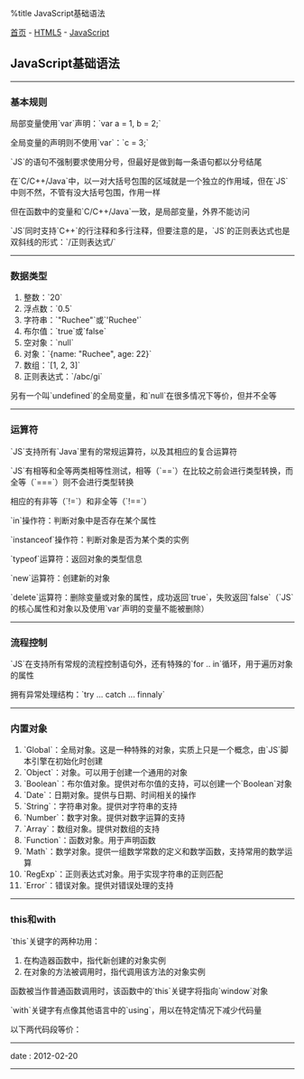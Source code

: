 %title JavaScript基础语法

[[../../../index|首页]] - [[../index|HTML5]] - [[index|JavaScript]]
==JavaScript基础语法==
----
===基本规则===

局部变量使用`var`声明：`var a = 1, b = 2;`

全局变量的声明则不使用`var`：`c = 3;`

`JS`的语句不强制要求使用分号，但最好是做到每一条语句都以分号结尾

在`C/C++/Java`中，以一对大括号包围的区域就是一个独立的作用域，但在`JS`中则不然，不管有没大括号包围，作用一样

但在函数中的变量和`C/C++/Java`一致，是局部变量，外界不能访问

`JS`同时支持`C++`的行注释和多行注释，但要注意的是，`JS`的正则表达式也是双斜线的形式：`/正则表达式/`
----
===数据类型===

# 整数：`20`
# 浮点数：`0.5`
# 字符串：`"Ruchee"`或`'Ruchee'`
# 布尔值：`true`或`false`
# 空对象：`null`
# 对象：`{name: "Ruchee", age: 22}`
# 数组：`[1, 2, 3]`
# 正则表达式：`/abc/gi`

另有一个叫`undefined`的全局变量，和`null`在很多情况下等价，但并不全等
----
===运算符===

`JS`支持所有`Java`里有的常规运算符，以及其相应的复合运算符

`JS`有相等和全等两类相等性测试，相等（`==`）在比较之前会进行类型转换，而全等（`===`）则不会进行类型转换

相应的有非等（`!=`）和非全等（`!==`）

`in`操作符：判断对象中是否存在某个属性
{{{JavaScript
var me = {name: "Ruchee", age: 22};

if("name" in me){
	...
}
}}}

`instanceof`操作符：判断对象是否为某个类的实例
{{{JavaScript
var d = new Date();

if(d instanceof Date){
	...
}
}}}

`typeof`运算符：返回对象的类型信息
{{{JavaScript
var a = typeof "abc";
document.writeln(a);
}}}

`new`运算符：创建新的对象

`delete`运算符：删除变量或对象的属性，成功返回`true`，失败返回`false`（`JS`的核心属性和对象以及使用`var`声明的变量不能被删除）
----
===流程控制===

`JS`在支持所有常规的流程控制语句外，还有特殊的`for .. in`循环，用于遍历对象的属性
{{{JavaScript
var obj = new Object();
obj.name = "Ruchee";
obj.age = 22;

for(i in obj){
	document.writeln("obj." + i + " = " + obj[i]);
}
}}}

拥有异常处理结构：`try ... catch ... finnaly`
----
===内置对象===

# `Global`：全局对象。这是一种特殊的对象，实质上只是一个概念，由`JS`脚本引擎在初始化时创建
# `Object`：对象。可以用于创建一个通用的对象
# `Boolean`：布尔值对象。提供对布尔值的支持，可以创建一个`Boolean`对象
# `Date`：日期对象。提供与日期、时间相关的操作
# `String`：字符串对象。提供对字符串的支持
# `Number`：数字对象。提供对数字运算的支持
# `Array`：数组对象。提供对数组的支持
# `Function`：函数对象。用于声明函数
# `Math`：数学对象。提供一组数学常数的定义和数学函数，支持常用的数学运算
# `RegExp`：正则表达式对象。用于实现字符串的正则匹配
# `Error`：错误对象。提供对错误处理的支持
----
===this和with===

`this`关键字的两种功用：

# 在构造器函数中，指代新创建的对象实例
# 在对象的方法被调用时，指代调用该方法的对象实例

函数被当作普通函数调用时，该函数中的`this`关键字将指向`window`对象

`with`关键字有点像其他语言中的`using`，用以在特定情况下减少代码量

以下两代码段等价：
{{{JavaScript
/* 代码段1 */
var x = Math.cos(3 * Math.PI) + Math.sin(Math.LN10);
var y = Math.tan(14 * Math.E);

/* 代码段2 */
with(Math){
	var x = cos(3 * PI) + sin(LN10);
	var y = tan(14 * E);
}
}}}
----
<red>date</red> : 2012-02-20
----
